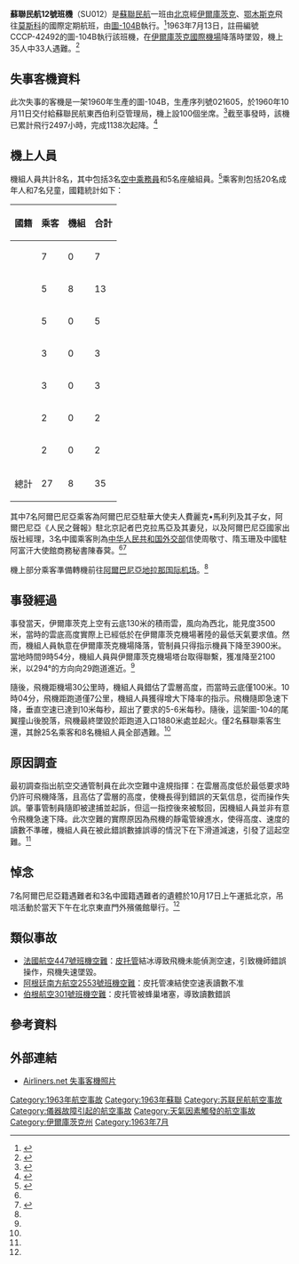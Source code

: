 {{Infobox Airliner accident
|name=蘇聯民航12號班機空難
|Crash image=Aeroflot Tupolev Tu-104B at Arlanda, July 1968.jpg
|Image caption=與失事客機相似的圖-104B
|Date=1963年7月13日
|Type=管線進水導致儀器故障
|Site={{URS}}近[[伊爾庫茨克國際機場|伊爾庫茨克國際機場]]
|Coordinates= {{Coord|52|15|12|N|104|26|14|E|display=title,inline}}
|Fatalities=33
|Injuries=2
|Aircraft Type=[[圖-104|圖-104B]]
|Origin={{CHN}}[[北京首都国际机场|北京首都国际机场]]
|Last stopover={{URS}}[[伊爾庫茨克國際機場|伊爾庫茨克國際機場]]
|Destination={{URS}}[[莫斯科|莫斯科]][[谢列梅捷沃国际机场|谢列梅捷沃国际机场]]
|Operator=[[俄羅斯航空|蘇聯民航]]東西伯利亞管理局
|Tail Number=CCCP-42492
|Passengers=27
|Crew=8
|Survivors=2
|}}
'''蘇聯民航12號班機'''（SU012）是[[蘇聯民用航空總局|蘇聯民航]]一班由[[北京|北京]]經[[伊爾庫茨克|伊爾庫茨克]]、[[鄂木斯克|鄂木斯克]]飛往[[莫斯科|莫斯科]]的國際定期航班，由[[圖-104|圖-104B]]執行。<ref>{{Cite web |url=http://www.timetableimages.com/ttimages/su/su63/su63-11.jpg |title=1963年蘇聯民航班機時刻表（中國、蒙古、朝鮮出發） |access-date=2014-06-26 |archive-date=2016-03-04 |archive-url=https://web.archive.org/web/20160304185523/http://www.timetableimages.com/ttimages/su/su63/su63-11.jpg |dead-url=no }}</ref>1963年7月13日，註冊編號СССР-42492的圖-104B執行該班機，在[[伊爾庫茨克國際機場|伊爾庫茨克國際機場]]降落時墜毀，機上35人中33人遇難。<ref name="hzrb">{{cite news|title=陳毅副總理和夫人以及各有關方面負責人吊唁因蘇聯班機失事遇難的七位阿爾巴尼亞同志和三位中國同志|url=http://118.145.7.53/D330100hzrb/1963-07/18/mpml.files/nb.D330100hzrb_19630718-004.pagepdf.1.pdf|work=[[杭州日报|杭州日报]]|publisher=[[新華社|新華社]]|date=1963-07-18|accessdate=2014-06-26|archive-date=2016-03-04|archive-url=https://web.archive.org/web/20160304104746/http://118.145.7.53/D330100hzrb/1963-07/18/mpml.files/nb.D330100hzrb_19630718-004.pagepdf.1.pdf|dead-url=yes}}</ref>

==失事客機資料==
此次失事的客機是一架1960年生產的圖-104B，生產序列號021605，於1960年10月11日交付給蘇聯民航東西伯利亞管理局，機上設100個坐席。<ref>{{Cite web |url=http://www.timetableimages.com/ttimages/su/su63/su63-53.jpg |title=蘇聯民航客機座位圖（含圖-104B，1963年4月1日） |access-date=2014年6月26日 |archive-date=2016年3月4日 |archive-url=https://web.archive.org/web/20160304192027/http://www.timetableimages.com/ttimages/su/su63/su63-53.jpg |dead-url=no }}</ref>截至事發時，該機已累計飛行2497小時，完成1138次起降。<ref>{{cite web|url=http://russianplanes.net/reginfo/9036|title=Туполев Ту-104Б Бортовой №: CCCP-42405|publisher=Russianplanes.net|accessdate=2014-06-26|archiveurl=https://www.webcitation.org/6GoupLnMK?url=http://russianplanes.net/reginfo/9036|archivedate=2013-05-23|deadurl=yes}}</ref>

==機上人員==
機組人員共計8名，其中包括3名[[空中乘務員|空中乘務員]]和5名座艙組員。<ref name="airdisaster.ru">{{cite web|url=http://www.airdisaster.ru/database.php?id=250|title=Катастрофа Ту-104Б Восточно-Сибирского управления ГВФ в районе Иркутска|publisher=airdisaster.ru|accessdate=2014-06-26|archiveurl=https://www.webcitation.org/6Gowk4PX1?url=http://www.airdisaster.ru/database.php?id=250|archivedate=2013-05-23|deadurl=yes}}</ref>乘客則包括20名成年人和7名兒童，國籍統計如下：
{|class="wikitable"
|-
! 國籍|| 乘客 || 機組 || 合計
|-
|{{ALB}}||7||0||7
|-
|{{USSR}}||5||8||13
|-
|{{TCH}}||5||0||5
|-
|{{CHN}}||3||0||3
|-
|{{COL}}||3||0||3
|-
|{{DDR}}||2||0||2
|-
|{{POL}}||2||0||2
|- style="font-weight:bold"
| 總計 || 27 || 8 || 35
|}
其中7名阿爾巴尼亞乘客為阿爾巴尼亞駐華大使夫人費麗克•馬利列及其子女，阿爾巴尼亞《人民之聲報》駐北京記者巴克拉馬亞及其妻兒，以及阿爾巴尼亞國家出版社經理{{link-en|德拉戈•西理奇|Drago Siliqi}}，3名中國乘客則為[[中华人民共和国外交部|中华人民共和国外交部]]信使周敬寸、隋玉珊及中國駐阿富汗大使館商務秘書陳春蓂。<ref name="hzrb"/><ref>{{cite web|url=http://www.gmw.cn/content/2004-12/29/content_150775.htm|title=外交信使的惊险旅程|author=谢君桢|publisher=光明网|date=2004-12-29|accessdate=2014-06-26|archive-date=2005-12-03|archive-url=https://web.archive.org/web/20051203022952/http://www.gmw.cn/content/2004-12/29/content_150775.htm|dead-url=no}}</ref>

機上部分乘客準備轉機前往[[阿爾巴尼亞|阿爾巴尼亞]][[地拉那特蕾莎修女國際機場|地拉那国际机场]]。<ref name="hzrb"/>

==事發經過==
事發當天，伊爾庫茨克上空有云底130米的積雨雲，風向為西北，能見度3500米，當時的雲底高度實際上已經低於在伊爾庫茨克機場著陸的最低天氣要求值。然而，機組人員執意在伊爾庫茨克機場降落，管制員只得指示機員下降至3900米。當地時間9時54分，機組人員與伊爾庫茨克機場塔台取得聯繫，獲准降至2100米，以294°的方向向29跑道進近。<ref name="airdisaster.ru"/>

隨後，飛機距機場30公里時，機組人員錯估了雲層高度，而當時云底僅100米。10時04分，飛機距跑道僅7公里，機組人員獲得增大下降率的指示。飛機隨即急速下降，垂直空速已達到10米每秒，超出了要求的5-6米每秒。隨後，這架圖-104的尾翼撞山後脫落，飛機最終墜毀於距跑道入口1880米處並起火。僅2名蘇聯乘客生還，其餘25名乘客和8名機組人員全部遇難。<ref name="airdisaster.ru"/>

==原因調查==
最初調查指出航空交通管制員在此次空難中違規指揮：在雲層高度低於最低要求時仍許可飛機降落，且高估了雲層的高度，使機長得到錯誤的天氣信息，從而操作失誤。肇事管制員隨即被逮捕並起訴，但這一指控後來被駁回，因機組人員並非有意令飛機急速下降。此次空難的實際原因為飛機的靜電管線進水，使得高度、速度的讀數不準確，機組人員在被此錯誤數據誤導的情況下在下滑道減速，引發了這起空難。<ref name="airdisaster.ru"/>

==悼念==
7名阿爾巴尼亞籍遇難者和3名中國籍遇難者的遺體於10月17日上午運抵北京，吊唁活動於當天下午在北京東直門外殯儀館舉行。<ref name="hzrb"/>

==類似事故==
* [[法國航空447號班機空難|法國航空447號班機空難]]：[[皮托管|皮托管]]結冰導致飛機未能偵測空速，引致機師錯誤操作，飛機失速墜毀。
* [[阿根廷南方航空2553號班機空難|阿根廷南方航空2553號班機空難]]：皮托管凍結使空速表讀數不准
* [[伯根航空301號班機空難|伯根航空301號班機空難]]：皮托管被蜂巢堵塞，導致讀數錯誤

==參考資料==
<references/>

==外部連結==
*[http://www.airliners.net/search/photo.search?regsearch=CCCP-42492&distinct_entry=true Airliners.net 失事客機照片] {{Wayback|url=http://www.airliners.net/search/photo.search?regsearch=CCCP-42492&distinct_entry=true |date=20120609012907 }}

{{1963年航空事故}}

[[Category:1963年航空事故|Category:1963年航空事故]]
[[Category:1963年蘇聯|Category:1963年蘇聯]]
[[Category:苏联民航航空事故|Category:苏联民航航空事故]]
[[Category:儀器故障引起的航空事故|Category:儀器故障引起的航空事故]]
[[Category:天氣因素觸發的航空事故|Category:天氣因素觸發的航空事故]]
[[Category:伊爾庫茨克州|Category:伊爾庫茨克州]]
[[Category:1963年7月|Category:1963年7月]]